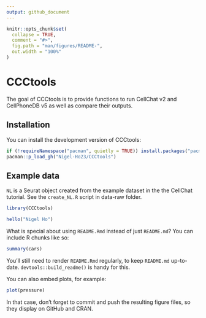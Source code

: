 ---
output: github_document
---

<!-- README.md is generated from README.Rmd. Please edit that file -->

```{r, include = FALSE}
knitr::opts_chunk$set(
  collapse = TRUE,
  comment = "#>",
  fig.path = "man/figures/README-",
  out.width = "100%"
)
```

# CCCtools

<!-- badges: start -->
<!-- badges: end -->

The goal of CCCtools is to provide functions to run CellChat v2 and CellPhoneDB v5 as well as compare their outputs.

## Installation

You can install the development version of CCCtools:

```{r, eval=FALSE}
if (!requireNamespace("pacman", quietly = TRUE)) install.packages("pacman")
pacman::p_load_gh("Nigel-Ho23/CCCtools")
```


## Example data

`NL` is a Seurat object created from the example dataset in the the CellChat tutorial. See the `create_NL.R` script in data-raw folder.



```{r example}
library(CCCtools)

hello("Nigel Ho")
```

What is special about using `README.Rmd` instead of just `README.md`? You can include R chunks like so:



```{r cars}
summary(cars)
```

You'll still need to render `README.Rmd` regularly, to keep `README.md` up-to-date. `devtools::build_readme()` is handy for this.

You can also embed plots, for example:

```{r pressure, echo = FALSE}
plot(pressure)
```

In that case, don't forget to commit and push the resulting figure files, so they display on GitHub and CRAN.



